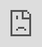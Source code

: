 ```yaml
---
author: Kai Magnus Müller
datePublished: 2018-02-02T15:22:00Z
title: OpenMoji
draft: false
tags:
    - university project
ogImage: ''
semesterDate: Winter 2017
course: OpenMoji
description: A special course by Benjamin Groß and Daniel Utz. During this course, students developed an understanding for iconography, a set of design guidelines for emoji and finally, a set of independent emoji – the OpenMoji library.
---
```


<div style="" class="openmoji-iframe">
	<iframe
		src="https://www.openmoji.org/library/"
		frameborder="0"
		style="position:absolute;top:0;left:0;width:100%;height:100%; border:1px solid var(--text-color); background:white"></iframe>
</div>

Visit the [OpenMoji Library](https://www.openmoji.org/library/)

## Introduction

Why is the design of new emoji left to tech giants?
Emoji break language barriers and make communication of emotions more efficient and have become an important part of our daily communication worldwide. Too important to be left out of their users hands. OpenMoji is an open source emoji library and an attempt to democratize emoji. Everyone is invited to submit new emoji and improve the library.

## Project

At its core, the course titled "Open Source / Emoji" is a lesson in iconography and collaboration. At first simple pixel icons resembling the original emoji drawn by Shigetaka Kurita[^1] were created with focus on the essential features of objects. Gradually, additional elements were introduced and the icons got more complex. After each iteration we got together to discuss our icons and decisions.

<Figure
	alt="Drawing pixel icons sharpens perception of the most essential parts of objects. Next up: black and white vector icons with less restrictions on dimensions and vector icons with color. To the right the official light bulb emoji adhering to our style guide. (Not created by me.)"
	src="https://res.cloudinary.com/dm3a0qioc/image/upload/v1678049688/emoji-stages-2_xczbpp.png"
	width="2880" height="720"></Figure>

## Style Guide

At this point we started our work on the OpenMoji library. To account for the amount of students involved and the size of our planned library a common style guide was needed to make sure all emoji fit together visually. The best emoji out of everything we created so far were selected. And a style guide team was founded to develop a common style guide together with our professors.

## Collaboration

Apart from our style guide many other things had to be prepared in order for this project to succeed. Other teams were tasked to gather a list of emoji to be included, create use cases and demos, develop a social media presence, create our project website, font creation and backend tech.

Additionally, every student was to create a block of emoji once the list was finalized. Which meant every student had weekly meetings with a member of the style guide team as well.

## Process

This project was different than most other courses. Instead of each team working on independent projects, here all teams were responsible for a smaller part of our bigger project. This meant communication and coordination - not just in each team - but also between teams was more important than ever.

At times challenging and chaotic, with the guidance from our supervising professors the project was completed and successfully released.

My focus – apart from designing my set of emoji – was on sketching concepts for our website and doing backend work regarding SVG exporting and resizing.

## About

This student project was created during winter semester 2017/18 as part of the Open Source / Emoji course by [Daniel Utz](http://www.danielutz.de) and [Benedikt Groß](http://benedikt-gross.de) with

[Sofie Ascherl](https://www.behance.net/sofieasche36e2)  
Jose Avila  
[Ronja Baeurlen](https://ronjabaeurlen.myportfolio.com)  
[Selina Bauder](http://selinabauder.de)  
Vanessa Boutzikoudi  
Rana Cakir  
Baris Camli  
Julian Grüneberg  
Laura Humpfer  
Emily Jäger  
[Hilda Kalyoncu](http://hilda-kalyoncu.de)  
[Jonas Rossner](http://info.jonasrossner.de/)  
[Marius Schnabel](http://marius-schnabel.de/)  
Lisa Schulz  
[Sina Schulz](http://www.skschulz.com)  
Mariella Steeb  
[Lisa Thiel](https://lisathiel.wixsite.com/portfolio)  
[Miriam Vollmeier](http://www.miriamvollmeier.com)  
[Kai Wanschura](http://www.kaiwanschura.de)  
[Johanna Wellnitz](http://johannawellnitz.de)  
[Martin Wehl](http://martinwehl.de)

Featured on the [Page Blog](https://page-online.de/kreation/sollte-man-das-design-von-emojis-google-apple-co-ueberlassen/).

[^1]: https://www.moma.org/collection/works/196070
